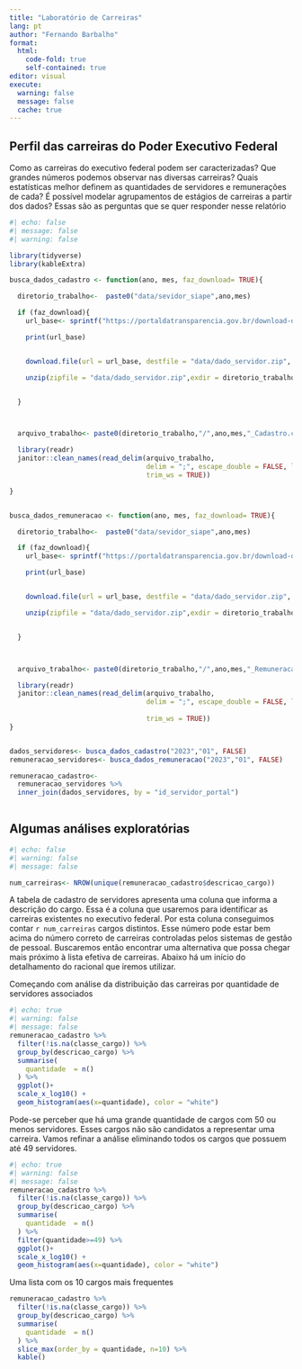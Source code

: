 ```yaml
---
title: "Laboratório de Carreiras"
lang: pt 
author: "Fernando Barbalho"
format: 
  html:
    code-fold: true
    self-contained: true
editor: visual
execute:
  warning: false
  message: false
  cache: true
---
```


## Perfil das carreiras do Poder Executivo Federal

Como as carreiras do executivo federal podem ser caracterizadas? Que grandes números podemos observar nas diversas carreiras? Quais estatísticas melhor definem as quantidades de servidores e remunerações de cada? É possível modelar agrupamentos de estágios de carreiras a partir dos dados? Essas são as perguntas que se quer responder nesse relatório

```r
#| echo: false
#| message: false
#| warning: false

library(tidyverse)
library(kableExtra)

busca_dados_cadastro <- function(ano, mes, faz_download= TRUE){

  diretorio_trabalho<-  paste0("data/sevidor_siape",ano,mes)

  if (faz_download){
    url_base<- sprintf("https://portaldatransparencia.gov.br/download-de-dados/servidores/%s%s_Servidores_SIAPE",ano,mes)

    print(url_base)


    download.file(url = url_base, destfile = "data/dado_servidor.zip", mode = "wb")

    unzip(zipfile = "data/dado_servidor.zip",exdir = diretorio_trabalho)


  }



  arquivo_trabalho<- paste0(diretorio_trabalho,"/",ano,mes,"_Cadastro.csv")

  library(readr)
  janitor::clean_names(read_delim(arquivo_trabalho,
                                  delim = ";", escape_double = FALSE, locale = locale(encoding = "LATIN1"),
                                  trim_ws = TRUE))

}


busca_dados_remuneracao <- function(ano, mes, faz_download= TRUE){

  diretorio_trabalho<-  paste0("data/sevidor_siape",ano,mes)

  if (faz_download){
    url_base<- sprintf("https://portaldatransparencia.gov.br/download-de-dados/servidores/%s%s_Servidores_SIAPE",ano,mes)

    print(url_base)


    download.file(url = url_base, destfile = "data/dado_servidor.zip", mode = "wb")

    unzip(zipfile = "data/dado_servidor.zip",exdir = diretorio_trabalho)


  }



  arquivo_trabalho<- paste0(diretorio_trabalho,"/",ano,mes,"_Remuneracao.csv")

  library(readr)
  janitor::clean_names(read_delim(arquivo_trabalho,
                                  delim = ";", escape_double = FALSE, locale = locale(decimal_mark = ",",
                                                                                      grouping_mark = ".", encoding = "LATIN1"),
                                  trim_ws = TRUE))
}


dados_servidores<- busca_dados_cadastro("2023","01", FALSE)
remuneracao_servidores<- busca_dados_remuneracao("2023","01", FALSE)

remuneracao_cadastro<-
  remuneracao_servidores %>%
  inner_join(dados_servidores, by = "id_servidor_portal")
  

```

## Algumas análises exploratórias

```r
#| echo: false
#| warning: false
#| message: false

num_carreiras<- NROW(unique(remuneracao_cadastro$descricao_cargo))

```

A tabela de cadastro de servidores apresenta uma coluna que informa a descrição do cargo. Essa é a coluna que usaremos para identificar as carreiras existentes no executivo federal. Por esta coluna conseguimos contar `r num_carreiras` cargos distintos. Esse número pode estar bem acima do número correto de carreiras controladas pelos sistemas de gestão de pessoal. Buscaremos então encontrar uma alternativa que possa chegar mais próximo à lista efetiva de carreiras. Abaixo há um início do detalhamento do racional que iremos utilizar.

Começando com análise da distribuição das carreiras por quantidade de servidores associados

```r
#| echo: true
#| warning: false
#| message: false
remuneracao_cadastro %>%
  filter(!is.na(classe_cargo)) %>%
  group_by(descricao_cargo) %>%
  summarise(
    quantidade  = n()
  ) %>%
  ggplot()+
  scale_x_log10() +
  geom_histogram(aes(x=quantidade), color = "white")
```

Pode-se perceber que há uma grande quantidade de cargos com 50 ou menos servidores. Esses cargos não são candidatos a representar uma carreira. Vamos refinar a análise eliminando todos os cargos que possuem até 49 servidores.

```r
#| echo: true
#| warning: false
#| message: false
remuneracao_cadastro %>%
  filter(!is.na(classe_cargo)) %>%
  group_by(descricao_cargo) %>%
  summarise(
    quantidade  = n()
  ) %>%
  filter(quantidade>=49) %>%
  ggplot()+
  scale_x_log10() +
  geom_histogram(aes(x=quantidade), color = "white")
```

Uma lista com os 10 cargos mais frequentes

```r

remuneracao_cadastro %>%
  filter(!is.na(classe_cargo)) %>%
  group_by(descricao_cargo) %>%
  summarise(
    quantidade  = n()
  ) %>%
  slice_max(order_by = quantidade, n=10) %>%
  kable()
  


```
